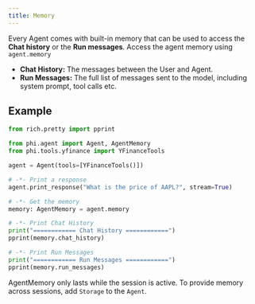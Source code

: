 ```yaml
---
title: Memory
---
```


Every Agent comes with built-in memory that can be used to access the **Chat history** or the **Run messages**. Access the agent memory using `agent.memory`
- **Chat History:** The messages between the User and Agent.
- **Run Messages:** The full list of messages sent to the model, including system prompt, tool calls etc.

## Example

```python agent_memory.py
from rich.pretty import pprint

from phi.agent import Agent, AgentMemory
from phi.tools.yfinance import YFinanceTools

agent = Agent(tools=[YFinanceTools()])

# -*- Print a response
agent.print_response("What is the price of AAPL?", stream=True)

# -*- Get the memory
memory: AgentMemory = agent.memory

# -*- Print Chat History
print("============ Chat History ============")
pprint(memory.chat_history)

# -*- Print Run Messages
print("============ Run Messages ============")
pprint(memory.run_messages)
```

<Warning>

AgentMemory only lasts while the session is active. To provide memory across sessions, add `Storage` to the `Agent`.

</Warning>
